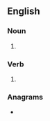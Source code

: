 ==English==

===Noun===
{{head|en|noun form}}

# {{plural of|misread|lang=en}}

===Verb===
{{head|en|verb form}}

# {{en-third-person singular of|misread}}

===Anagrams===
* {{anagrams|en|a=adeimrss|damsires|sesarmid|sidearms}}